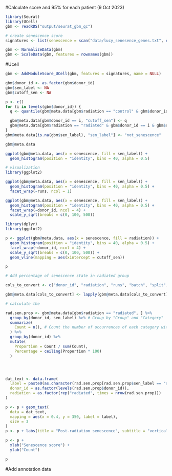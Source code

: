 
#Calculate score and 95% for each patient (9 Oct 2023)
```r
library(Seurat)
library(UCell)
gbm <- readRDS("output/seurat_gbm_qc")

# create senescence score
signatures <- list(senescence = scan("data/lucy_senesence_genes.txt", character(), sep = ",", strip.white = TRUE))
```

```r
gbm <- NormalizeData(gbm)
gbm <- ScaleData(gbm, features = rownames(gbm))
```

#Ucell
```r
gbm <- AddModuleScore_UCell(gbm, features = signatures, name = NULL)
```

```r
gbm$donor_id <- as.factor(gbm$donor_id)
gbm$sen_label <- NA
gbm$cutoff_sen <- NA

p <- c()
for (i in levels(gbm$donor_id)) {
  q <- quantile(gbm@meta.data[gbm$radiation == "control" & gbm$donor_id == i, "senescence"], 0.95)

  gbm@meta.data[gbm$donor_id == i, "cutoff_sen"] <- q
  gbm@meta.data[gbm$radiation == "radiated" & gbm$donor_id == i & gbm$senescence > q, "sen_label"] <- "senescence"
}
gbm@meta.data[is.na(gbm$sen_label), "sen_label"] <- "not_senescence"
```
```r
gbm@meta.data
```

```r
ggplot(gbm@meta.data, aes(x = senescence, fill = sen_label)) +
  geom_histogram(position = "identity", bins = 40, alpha = 0.5)
```


```r
# visualization
library(ggplot2)

ggplot(gbm@meta.data, aes(x = senescence, fill = sen_label)) +
  geom_histogram(position = "identity", bins = 40, alpha = 0.5) +
  facet_wrap(~runs, ncol = 1)
```



```r
ggplot(gbm@meta.data, aes(x = senescence, fill = sen_label)) +
  geom_histogram(position = "identity", bins = 40, alpha = 0.5) +
  facet_wrap(~donor_id, ncol = 4) +
  scale_y_sqrt(breaks = c(0, 100, 500))
```

```r
library(dplyr)
library(ggplot2)

p <- ggplot(gbm@meta.data, aes(x = senescence, fill = radiation)) +
  geom_histogram(position = "identity", bins = 40, alpha = 0.5) +
  facet_wrap(~donor_id, ncol = 4) +
  scale_y_sqrt(breaks = c(0, 100, 500)) +
  geom_vline(mapping = aes(xintercept = cutoff_sen))

p
```
```r
# Add percentage of senescence state in radiated group

cols_to_convert <- c("donor_id", "radiation", "runs", "batch", "split", "donor_run", "donor_radiation", "sen_label")

gbm@meta.data[cols_to_convert] <- lapply(gbm@meta.data[cols_to_convert], factor)
```


```r
# calculate the

rad.sen.prop <- gbm@meta.data[gbm$radiation == "radiated", ] %>%
  group_by(donor_id, sen_label) %>% # Group by "Group" and "Category"
  summarize(
    Count = n(), # Count the number of occurrences of each category within each group
  ) %>%
  group_by(donor_id) %>%
  mutate(
    Proportion = Count / sum(Count),
    Percentage = ceiling(Proportion * 100)
  )




dat_text <- data.frame(
  label = paste0(as.character(rad.sen.prop[rad.sen.prop$sen_label == "senescence", "Percentage", drop = TRUE]), "%"),
  donor_id = as.factor(levels(rad.sen.prop$donor_id)),
  radiation = as.factor(rep("radiated", times = nrow(rad.sen.prop)))
)

p <- p + geom_text(
  data = dat_text,
  mapping = aes(x = 0.4, y = 350, label = label),
  size = 3
)
p <- p + labs(title = "Post-radiation senescence", subtitle = "vertical line are 95% percentile of control group for each donor", caption = "percentage of senescence in radiated condition are labeled in right-upper graph")

p <- p +
  xlab("Senescence score") +
  ylab("Count")

p
```

#Add annotation data
```r

```

